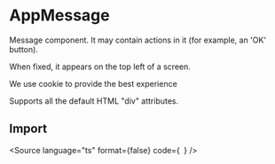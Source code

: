 
<Meta title="Components/AppMessage/Overview" component={AppMessage} />

# AppMessage

Message component. It may contain actions in it (for example, an 'OK' button).

When fixed, it appears on the top left of a screen.

<Canvas withToolbar>
    <AppMessage>We use cookie to provide the best experience</AppMessage>
</Canvas>

<ComponentProps component={AppMessage}>
    <p>Supports all the default HTML "div" attributes.</p>
</ComponentProps>

## Import

<Source
    language="ts"
    format={false}
    code={`
  `}
/>
